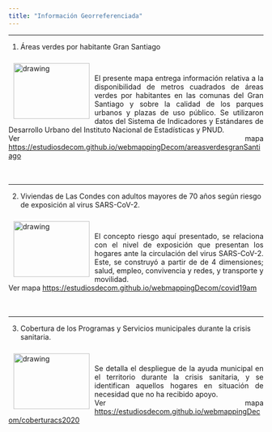 ```yaml
---
title: "Información Georreferenciada" 
---
```


---

1. Áreas verdes por habitante Gran Santiago

<img style="float:left; margin:10px;" src="C:/Users/17617549-4/Documents/Desarrollo Website Estudios/EstudiosDecom.git.io/images/webmapping.png" alt="drawing" width="150" height="110"/><br><p align="justify">El presente mapa entrega información relativa a la disponibilidad de metros cuadrados de áreas verdes por habitantes en las comunas del Gran Santiago y sobre la calidad de los parques urbanos y plazas de uso público. Se utilizaron datos del Sistema de Indicadores y Estándares de Desarrollo Urbano del Instituto Nacional de Estadísticas y PNUD.</br>Ver mapa <a href="https://estudiosdecom.github.io/areasverdesurbanasGranStgo/#11/-33.4486/-70.6270" target="_blank"> https://estudiosdecom.github.io/webmappingDecom/areasverdesgranSantiago </a><br>
<br>
</br></p>

---

2. Viviendas de Las Condes con adultos mayores de 70 años según riesgo de exposición al virus SARS-CoV-2.

<img style="float:left; margin:10px;" src="C:/Users/17617549-4/Documents/Desarrollo Website Estudios/EstudiosDecom.git.io/images/webmapping.png" alt="drawing" width="150" height="110"/><br><p align="justify">El concepto riesgo aquí presentado, se relaciona con el nivel de exposición que presentan los hogares ante la circulación del virus SARS-CoV-2. Este, se construyó a partir de de 4 dimensiones; salud, empleo, convivencia y redes, y transporte y movilidad. </br>Ver mapa <a href="https://estudiosdecom.github.io/wmCOVID19AM/#13/-33.3946/-70.5613" target="_blank"> https://estudiosdecom.github.io/webmappingDecom/covid19am</a><br>
<br>
</br></p>

---

3. Cobertura de los Programas y Servicios municipales durante la crisis sanitaria.

<img style="float:left; margin:10px;" src="C:/Users/17617549-4/Documents/Desarrollo Website Estudios/EstudiosDecom.git.io/images/webmapping.png" alt="drawing" width="150" height="110"/><br><p align="justify">Se detalla el despliegue de la ayuda municipal en el territorio durante la crisis sanitaria, y se identifican aquellos hogares en situación de necesidad que no ha recibido apoyo. </br>Ver mapa <a href="https://estudiosdecom.github.io/coberturaCS2020LC/#13/-33.3994/-70.5425" target="_blank"> https://estudiosdecom.github.io/webmappingDecom/coberturacs2020 </a><br>
<br>
</br></p>



 
